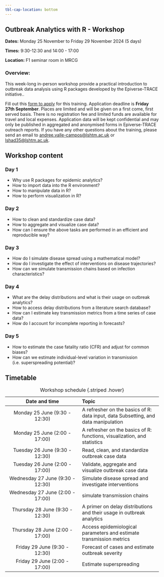 ```yaml
---
tbl-cap-location: bottom
---
```


## Outbreak Analytics with R - Workshop {#pre-summit-training}

**Dates:** Monday 25 November to Friday 29 November 2024 (5 days)

**Times:** 9:30-12:30 and 14:00 - 17:00

**Location:** F1 seminar room in MRCG

### Overview:

This week-long in-person workshop provide a practical introduction to outbreak data analysis using R packages developed by the Epiverse-TRACE initiative..

Fill out this [form to apply](https://forms.office.com/Pages/DesignPageV2.aspx?subpage=design&token=09a01e121b9447dbbec65057eece25af&id=oaKtcild7U6xlPh0V3cUnuJi79dolFdJoZ1qVAcSQu9UMVNUTzdEWk9CNTJMNFZNQlM2UlQ4UDNHVi4u) for this training. Application deadline is **Friday 27th September**. Places are limited and will be given on a first come, first served basis. There is no registration fee and limited funds are available for travel and local expenses. Application data will be kept confidential and may only be published in aggregated and anonymised forms in Epiverse-TRACE outreach reports. If you have any other questions about the training, please send an email to [andree.valle-campos\@lshtm.ac.uk]() or [lshad35\@lshtm.ac.uk]().

## Workshop content

### Day 1

-   Why use R packages for epidemic analytics?
-   How to import data into the R environment?
-   How to manipulate data in R?
-   How to perform visualization in R?

### Day 2

-   How to clean and standardize case data?
-   How to aggregate and visualize case data?
-   How can I ensure the above tasks are performed in an efficient and reproducible way?

### Day 3

-   How do I simulate disease spread using a mathematical model?
-   How do I investigate the effect of interventions on disease trajectories?
-   How can we simulate transmission chains based on infection characteristics?

### Day 4

-   What are the delay distributions and what is their usage on outbreak analytics?
-   How to access delay distributions from a literature search database?
-   How can I estimate key transmission metrics from a time series of case data?
-   How do I account for incomplete reporting in forecasts?

### Day 5

-   How to estimate the case fatality ratio (CFR) and adjust for common biases?
-   How can we estimate individual-level variation in transmission (i.e. superspreading potential)?

## Timetable

|          Date and time           | Topic                                                                              |
|:---------------------------------:|:------------------------------------|
|  Monday 25 June (9:30 - 12:30)   | A refresher on the basics of R: data input, data Subsetting, and data manipulation |
|  Monday 25 June (2:00 - 17:00)   | A refresher on the basics of R: functions, visualization, and statistics           |
|  Tuesday 26 June (9:30 - 12:30)  | Read, clean, and standardize outbreak case data                                    |
|  Tuesday 26 June (2:00 - 17:00)  | Validate, aggregate and visualize outbreak case data                               |
| Wednesday 27 June (9:30 - 12:30) | Simulate disease spread and investigate interventions                              |
| Wednesday 27 June (2:00 - 17:00) | simulate transmission chains                                                       |
| Thursday 28 June (9:30 - 12:30)  | A primer on delay distributions and their usage in outbreak analytics              |
| Thursday 28 June (2:00 - 17:00)  | Access epidemiological parameters and estimate transmission metrics                |
|  Friday 29 June (9:30 - 12:30)   | Forecast of cases and estimate outbreak severity                                   |
|  Friday 29 June (2:00 - 17:00)   | Estimate superspreading                                                            |

: Workshop schedule {.striped .hover}
